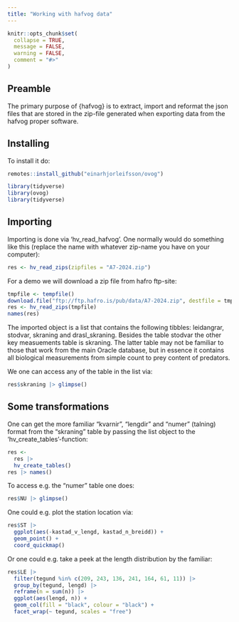 ```yaml
---
title: "Working with hafvog data"
---
```


```r
knitr::opts_chunk$set(
  collapse = TRUE,
  message = FALSE,
  warning = FALSE,
  comment = "#>"
)
```

## Preamble

The primary purpose of {hafvog} is to extract, import and reformat the json files that are stored in the zip-file generated when exporting data from the hafvog proper software.

## Installing

To install it do:

```r
remotes::install_github("einarhjorleifsson/ovog")
```

```r
library(tidyverse)
library(ovog)
library(tidyverse)
```

## Importing

Importing is done via 'hv_read_hafvog'. One normally would do something like this (replace the name with whatever zip-name you have on your computer):

```r
res <- hv_read_zips(zipfiles = "A7-2024.zip")
```

For a demo we will download a zip file from hafro ftp-site: 

```r
tmpfile <- tempfile()
download.file("ftp://ftp.hafro.is/pub/data/A7-2024.zip", destfile = tmpfile)
res <- hv_read_zips(tmpfile)
names(res)
```

The imported object is a list that contains the following tibbles: leidangrar, stodvar, skraning and drasl_skraning. Besides the table stodvar the other key measuements table is skraning. The latter table may not be familiar to those that work from the main Oracle database, but in essence it contains all biological measurements from simple count to prey content of predators.

We one can access any of the table in the list via:

```r
res$skraning |> glimpse()
```


## Some transformations

One can get the more familiar "kvarnir", "lengdir" and "numer" (talning) format from the "skraning" table by passing the list object to the 'hv_create_tables'-function:


```r
res <- 
  res |> 
  hv_create_tables()
res |> names()
```

To access e.g. the "numer" table one does:

```r
res$NU |> glimpse()
```

One could e.g. plot the station location via:

```r
res$ST |> 
  ggplot(aes(-kastad_v_lengd, kastad_n_breidd)) +
  geom_point() +
  coord_quickmap()
```

Or one could e.g. take a peek at the length distribution by the familiar:

```r
res$LE |> 
  filter(tegund %in% c(209, 243, 136, 241, 164, 61, 11)) |> 
  group_by(tegund, lengd) |> 
  reframe(n = sum(n)) |> 
  ggplot(aes(lengd, n)) +
  geom_col(fill = "black", colour = "black") +
  facet_wrap(~ tegund, scales = "free")
```

